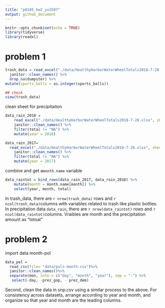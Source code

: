 ```yaml
---
title: "p8105_hw2_yx2507"
output: github_document
---
```


```r
knitr::opts_chunk$set(echo = TRUE)
library(tidyverse)
library(readxl)
```

# problem 1  
```r
trash_data = read_excel("./data/HealthyHarborWaterWheelTotals2018-7-28.xlsx") %>%
  janitor::clean_names() %>%
  drop_na(dumpster) %>%
mutate(sports_balls = as.integer(sports_balls))

## check
view(trash_data)

```

clean sheet for precipitaiton
```r

data_rain_2018 = 
    read_excel("./data/HealthyHarborWaterWheelTotals2018-7-28.xlsx", sheet = '2018 Precipitation', range = "A2:B15") %>% 
    janitor::clean_names() %>% 
    filter(total != "NA") %>% 
    mutate(year = 2018)

data_rain_2017=
  read_excel("./data/HealthyHarborWaterWheelTotals2018-7-28.xlsx", sheet = '2017 Precipitation', range = "A2:B15") %>% 
    janitor::clean_names() %>% 
    filter(total != "NA") %>% 
    mutate(year = 2017)

```

combine and get a`month.name` variable
```r
data_raintot = bind_rows(data_rain_2017, data_rain_2018) %>% 
    mutate(month = month.name[month]) %>% 
    select(year, month, total)

```

In trash_data, there are `r nrow(trash_data)` rows and `r ncol(trash_data)`columns with variables related to trash like plastic bottles. 
In precipitation data `data_rain`, there are `r nrow(data_raintot)` rows and `r ncol(data_raintot)`columns. Vraibles are month and the precipitation 
amount as "totoal"
   
   
# problem 2
import data month-pol
```r
data_pol =
  read_csv(file= "data/pols-month.csv")%>%
  janitor::clean_names()%>%
  separate(mon, into = c("day", "month", "year"), sep = "-") %>%
   select(-day, -prez_gop, - prez_dem)

```

Second, clean the data in snp.csv using a similar process to the above. For consistency across datasets, arrange according to year and month, and organize so that year and month are the leading columns.


